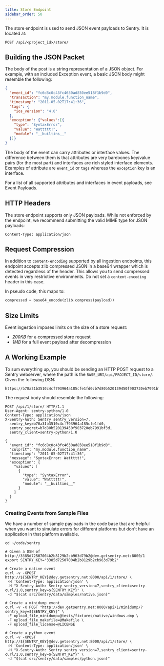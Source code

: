 ```yaml
---
title: Store Endpoint
sidebar_order: 50
---
```


The store endpoint is used to send JSON event payloads to Sentry. It is located
at:

```
POST /api/<project_id>/store/
```

## Building the JSON Packet

The body of the post is a string representation of a JSON object. For example,
with an included Exception event, a basic JSON body might resemble the
following:

```json
{
  "event_id": "fc6d8c0c43fc4630ad850ee518f1b9d0",
  "transaction": "my.module.function_name",
  "timestamp": "2011-05-02T17:41:36",
  "tags": {
    "ios_version": "4.0"
  },
  "exception": {"values":[{
    "type": "SyntaxError",
    "value": "Wattttt!",
    "module": "__builtins__"
  }]}
}
```

The body of the event can carry attributes or interface values. The difference
between them is that attributes are very barebones key/value pairs (for the
most part) and interfaces are rich styled interface elements. Examples of
attribute are `event_id` or `tags` whereas the `exception` key is an interface.

For a list of all supported attributes and interfaces in event payloads, see <Link to="/sdk/event-payloads/">Event Payloads</Link>.

## HTTP Headers

The store endpoint supports only JSON payloads. While not enforced by the
endpoint, we recommend submitting the valid MIME type for JSON payloads:

```
Content-Type: application/json
```

## Request Compression

In addition to <Link to="/sdk/overview#request-compression">`content-encoding`
supported by all ingestion endpoints</Link>, this endpoint accepts zlib
compressed JSON in a base64 wrapper which is detected regardless of the header.
This allows you to send compressed events in very restrictive environments. Do
not set a `content-encoding` header in this case.

In pseudo code, this maps to:

```py
compressed = base64_encode(zlib.compress(payload))
```

## Size Limits

Event ingestion imposes limits on the size of a store request:

- *200KB* for a compressed store request
- *1MB* for a full event payload after decompression

## A Working Example

To sum everything up, you should be sending an HTTP POST request to a Sentry
webserver, where the path is the `BASE_URI/api/PROJECT_ID/store/`. Given the
following DSN:

```
https://b70a31b3510c4cf793964a185cfe1fd0:b7d80b520139450f903720eb7991bf3d@sentry.example.com/1
```

The request body should resemble the following:

```http
POST /api/1/store/ HTTP/1.1
User-Agent: sentry-python/1.0
Content-Type: application/json
X-Sentry-Auth: Sentry sentry_version=7,
  sentry_key=b70a31b3510c4cf793964a185cfe1fd0,
  sentry_secret=b7d80b520139450f903720eb7991bf3d,
  sentry_client=sentry-python/1.0

{
  "event_id": "fc6d8c0c43fc4630ad850ee518f1b9d0",
  "culprit": "my.module.function_name",
  "timestamp": "2011-05-02T17:41:36",
  "message": "SyntaxError: Wattttt!",
  "exception": {
    "values": [
      {
        "type": "SyntaxError",
        "value": "Wattttt!",
        "module": "__builtins__"
      }
    ]
  }
}
```

### Creating Events from Sample Files

We have a number of sample payloads in the code base that are helpful when you want to
simulate errors for different platforms but don't have an application in that platform available.

```shell
cd ~/code/sentry

# Given a DSN of http://3385d72507004b2b8129b2cb963d79b2@dev.getsentry.net:8000/1
export SENTRY_KEY="3385d72507004b2b8129b2cb963d79b2"

# Create a native event
curl -v -XPOST http://${SENTRY_KEY}@dev.getsentry.net:8000/api/1/store/ \
 -H 'Content-Type: application/json' \
 -H "X-Sentry-Auth: Sentry sentry_version=7,sentry_client=sentry-curl/1.0,sentry_key=${SENTRY_KEY}" \
 -d "$(cat src/sentry/data/samples/native.json)"

# Create a minidump event
curl -v -X POST "http://dev.getsentry.net:8000/api/1/minidump/?sentry_key=${SENTRY_KEY}" \
 -F upload_file_minidump=@tests/fixtures/native/windows.dmp \
 -F upload_file_makefile=@Makefile \
 -F upload_file_license=@LICENSE

# Create a python event
curl -v -XPOST http://${SENTRY_KEY}@dev.getsentry.net:8000/api/1/store/ \
 -H 'Content-Type: application/json' \
 -H "X-Sentry-Auth: Sentry sentry_version=7,sentry_client=sentry-curl/1.0,sentry_key=${SENTRY_KEY}" \
 -d "$(cat src/sentry/data/samples/python.json)"
```
